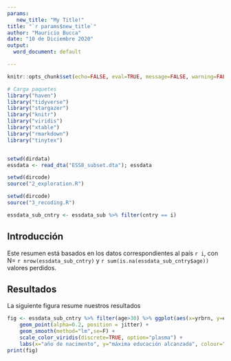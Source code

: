 ```yaml
---
params:
   new_title: "My Title!"
title: "`r params$new_title`"
author: "Mauricio Bucca"
date: "10 de Diciembre 2020"
output:
  word_document: default

---
```


```r
knitr::opts_chunk$set(echo=FALSE, eval=TRUE, message=FALSE, warning=FALSE, fig.height=6)

# Carga paquetes
library("haven")
library("tidyverse")
library("stargazer")
library("knitr")
library("viridis")
library("xtable")
library("rmarkdown")
library("tinytex")


setwd(dirdata)
essdata <- read_dta("ESS8_subset.dta"); essdata

setwd(dircode)
source("2_exploration.R")

setwd(dircode)
source("3_recoding.R")

essdata_sub_cntry <- essdata_sub %>% filter(cntry == i)


```

## Introducción


Este resumen está basados en los datos correspondientes al país  `r i`, con N= `r nrow(essdata_sub_cntry)` y `r sum(is.na(essdata_sub_cntry$age))` valores perdidos.


## Resultados

La siguiente figura resume nuestros resultados

```r
fig <- essdata_sub_cntry %>% filter(age>30) %>% ggplot(aes(x=yrbrn, y=eisced, colour=gndr_string)) +
	geom_point(alpha=0.2, position = jitter) +
	geom_smooth(method="lm",se=F) + 
  	scale_color_viridis(discrete=TRUE, option="plasma") +
    labs(x="año de nacimento", y="máxima educación alcanzada", colour="genero")
print(fig)
```
